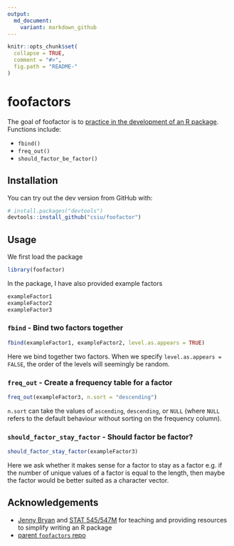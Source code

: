 ```yaml
---
output:
  md_document:
    variant: markdown_github
---
```

```r
knitr::opts_chunk$set(
  collapse = TRUE,
  comment = "#>",
  fig.path = "README-"
)
```

# foofactors
The goal of foofactor is to [practice in the development of an R package](http://stat545-ubc.github.io/packages00_index.html). Functions include:

- `fbind()`
- `freq_out()`
- `should_factor_be_factor()`

## Installation
You can try out the dev version from GitHub with:
```r
# install.packages("devtools")
devtools::install_github("csiu/foofactor")
```

## Usage
We first load the package
```r
library(foofactor)
```
In the package, I have also provided example factors
```r
exampleFactor1
exampleFactor2
exampleFactor3
```

### `fbind` - Bind two factors together
```r
fbind(exampleFactor1, exampleFactor2, level.as.appears = TRUE)
```
Here we bind together two factors. When we specify `level.as.appears = FALSE`, the order of the levels will seemingly be random. 

### `freq_out` - Create a frequency table for a factor
```r
freq_out(exampleFactor3, n.sort = "descending")
```
`n.sort` can take the values of `ascending`, `descending`, or `NULL` (where `NULL` refers to the default behaviour without sorting on the frequency column).

### `should_factor_stay_factor` - Should factor be factor?
```r
should_factor_stay_factor(exampleFactor3)
```
Here we ask whether it makes sense for a factor to stay as a factor e.g. if the number of unique values of a factor is equal to the length, then maybe the factor would be better suited as a character vector.

## Acknowledgements
- [Jenny Bryan](http://github.com/jennybc) and [STAT 545/547M](http://stat545-ubc.github.io/packages00_index.html) for teaching and providing resources to simplify writing an R package
- [parent `foofactors` repo](https://github.com/STAT545-UBC/foofactors)
